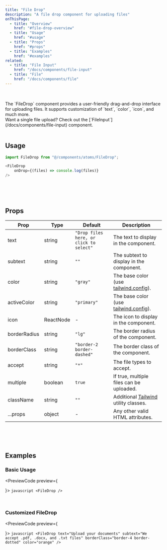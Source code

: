 ```yaml
---
title: "File Drop"
description: "A file drop component for uploading files"
onThisPage:
  - title: "Overview"
    href: "#file-drop-overview"
  - title: "Usage"
    href: "#usage"
  - title: "Props"
    href: "#props"
  - title: "Examples"
    href: "#examples"
related:
  - title: "File Input"
    href: "/docs/components/file-input"
  - title: "File"
    href: "/docs/components/file"
---
```


<div id="file-drop-overview" />

<br/>

<div className="flex gap-4 mb-4 justify-center items-center">
    <FileDropDemo />
</div>

<br/>

<div>
    The `FileDrop` component provides a user-friendly drag-and-drop interface for uploading files.
    It supports customization of `text`, `color`, `icon`, and much more.
</div>

<Direction>
    Want a single file upload? Check out the [`FileInput`](/docs/components/file-input) component.
</Direction>

<br/>
<br/>
<Divider />

<div id="usage" />

## Usage

```javascript
import FileDrop from "@/components/atoms/FileDrop";

<FileDrop
    onDrop={(files) => console.log(files)}
/>
```

<br/>
<br/>
<br/>
<Divider />

<div id="props" />

## Props

| **Prop**     | **Type**  | **Default**                             | **Description**                                                 |
|--------------|-----------|-----------------------------------------|-----------------------------------------------------------------|
| text         | string    | `"Drop files here, or click to select"` | The text to display in the component.                           |
| subtext      | string    | `""`                                    | The subtext to display in the component.                        |
| color        | string    | `"gray"`                                | The base color (use [tailwind.config](/docs/tutorials/config)). |
| activeColor  | string    | `"primary"`                             | The base color (use [tailwind.config](/docs/tutorials/config)). |
| icon         | ReactNode | -                                       | The icon to display in the component.                           |
| borderRadius | string    | `"lg"`                                  | The border radius of the component.                             |
| borderClass  | string    | `"border-2 border-dashed"`              | The border class of the component.                              |
| accept       | string    | `"*"`                                   | The file types to accept.                                       |
| multiple     | boolean   | `true`                                  | If true, multiple files can be uploaded.                        |
| className    | string    | `""`                                    | Additional [Tailwind](https://tailwindcss.com) utility classes. |
| ...props     | object    | -                                       | Any other valid HTML attributes.                                |

<br/>
<br/>
<br/>
<Divider />

<div id="examples" />

## Examples

### Basic Usage

<PreviewCode preview={
    <div className="flex gap-4 mb-4 justify-center items-center">
        <FileDropDemo />
    </div>
}>
    ```javascript
    <FileDrop />
    ```
</PreviewCode>

<br />

### Customized FileDrop

<PreviewCode preview={
    <div className="flex gap-4 mb-4 justify-center items-center">
        <FileDropDemo
            text="Upload your documents"
            subtext="We accept .pdf, .docx, and .txt files"
            borderClass="border-4 border-dotted"
            color="orange"
        />
    </div>
}>
    ```javascript
    <FileDrop
        text="Upload your documents"
        subtext="We accept .pdf, .docx, and .txt files"
        borderClass="border-4 border-dotted"
        color="orange"
    />
    ```
</PreviewCode>

<br/>
<br/>
